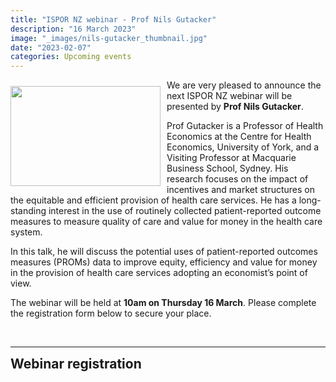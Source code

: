 ```yaml
---
title: "ISPOR NZ webinar - Prof Nils Gutacker"
description: "16 March 2023"
image: "_images/nils-gutacker_thumbnail.jpg"
date: "2023-02-07"
categories: Upcoming events
---
```


![](_images/nils-gutacker_thumbnail.jpg){style="float:left;margin-right:10px;margin-top:10px;width:240px;height:160px;"}

We are very pleased to announce the next ISPOR NZ webinar will be presented by **Prof Nils Gutacker**.

Prof Gutacker is a Professor of Health Economics at the Centre for Health Economics, University of York, and a Visiting Professor at Macquarie Business School, Sydney. His research focuses on the impact of incentives and market structures on the equitable and efficient provision of health care services. He has a long-standing interest in the use of routinely collected patient-reported outcome measures to measure quality of care and value for money in the health care system.

In this talk, he will discuss the potential uses of patient-reported outcomes measures (PROMs) data to improve equity, efficiency and value for money in the provision of health care services adopting an economist’s point of view.

The webinar will be held at **10am on Thursday 16 March**. Please complete the registration form below to secure your place.

<br>

***

## Webinar registration{style="max-width:800px; margin:auto"}

<script src="https://www.cognitoforms.com/f/seamless.js" data-key="_dW8dQmWak6rztGhzLHX3g" data-form="1"></script>

